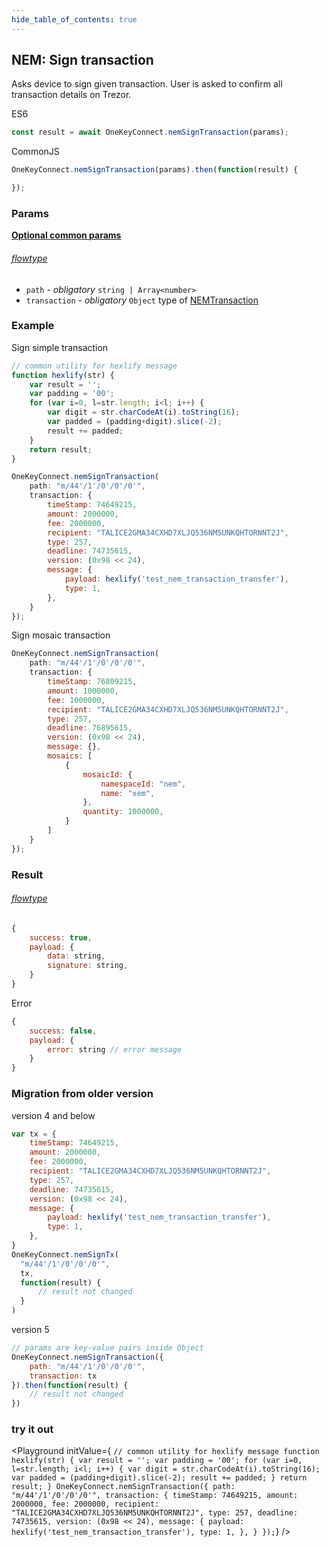 ```yaml
---
hide_table_of_contents: true
---
```



## NEM: Sign transaction
Asks device to sign given transaction. User is asked to confirm all transaction
details on Trezor.

ES6
```javascript
const result = await OneKeyConnect.nemSignTransaction(params);
```

CommonJS
```javascript
OneKeyConnect.nemSignTransaction(params).then(function(result) {

});
```

### Params
[****Optional common params****](./commonParams)
###### [flowtype](https://github.com/OneKeyHQ/connect/blob/onekey/src/js/types/params.js#L114-L117)
* `path` - *obligatory* `string | Array<number>`
* `transaction` - *obligatory* `Object` type of [NEMTransaction](https://github.com/OneKeyHQ/connect/blob/onekey/src/js/types/nem.js#L41)

### Example
Sign simple transaction
```javascript
// common utility for hexlify message
function hexlify(str) {
    var result = '';
    var padding = '00';
    for (var i=0, l=str.length; i<l; i++) {
        var digit = str.charCodeAt(i).toString(16);
        var padded = (padding+digit).slice(-2);
        result += padded;
    }
    return result;
}

OneKeyConnect.nemSignTransaction(
    path: "m/44'/1'/0'/0'/0'",
    transaction: {
        timeStamp: 74649215,
        amount: 2000000,
        fee: 2000000,
        recipient: "TALICE2GMA34CXHD7XLJQ536NM5UNKQHTORNNT2J",
        type: 257,
        deadline: 74735615,
        version: (0x98 << 24),
        message: {
            payload: hexlify('test_nem_transaction_transfer'),
            type: 1,
        },
    }
});
```

Sign mosaic transaction
```javascript
OneKeyConnect.nemSignTransaction(
    path: "m/44'/1'/0'/0'/0'",
    transaction: {
        timeStamp: 76809215,
        amount: 1000000,
        fee: 1000000,
        recipient: "TALICE2GMA34CXHD7XLJQ536NM5UNKQHTORNNT2J",
        type: 257,
        deadline: 76895615,
        version: (0x98 << 24),
        message: {},
        mosaics: [
            {
                mosaicId: {
                    namespaceId: "nem",
                    name: "xem",
                },
                quantity: 1000000,
            }
        ]
    }
});
```

### Result
###### [flowtype](https://github.com/OneKeyHQ/connect/blob/onekey/src/js/types/response.js#L271-L274)
```javascript
{
    success: true,
    payload: {
        data: string,
        signature: string,
    }
}
```
Error
```javascript
{
    success: false,
    payload: {
        error: string // error message
    }
}
```

### Migration from older version
version 4 and below
```javascript
var tx = {
    timeStamp: 74649215,
    amount: 2000000,
    fee: 2000000,
    recipient: "TALICE2GMA34CXHD7XLJQ536NM5UNKQHTORNNT2J",
    type: 257,
    deadline: 74735615,
    version: (0x98 << 24),
    message: {
        payload: hexlify('test_nem_transaction_transfer'),
        type: 1,
    },
}
OneKeyConnect.nemSignTx(
  "m/44'/1'/0'/0'/0'",
  tx,
  function(result) {
      // result not changed
  }
)
```
version 5
```javascript
// params are key-value pairs inside Object
OneKeyConnect.nemSignTransaction({
    path: "m/44'/1'/0'/0'/0'",
    transaction: tx
}).then(function(result) {
    // result not changed
})
```


### try it out
<Playground
    initValue={
`// common utility for hexlify message
function hexlify(str) {
    var result = '';
    var padding = '00';
    for (var i=0, l=str.length; i<l; i++) {
        var digit = str.charCodeAt(i).toString(16);
        var padded = (padding+digit).slice(-2);
        result += padded;
    }
    return result;
}
OneKeyConnect.nemSignTransaction({
    path: "m/44'/1'/0'/0'/0'",
    transaction: {
        timeStamp: 74649215,
        amount: 2000000,
        fee: 2000000,
        recipient: "TALICE2GMA34CXHD7XLJQ536NM5UNKQHTORNNT2J",
        type: 257,
        deadline: 74735615,
        version: (0x98 << 24),
        message: {
            payload: hexlify('test_nem_transaction_transfer'),
            type: 1,
        },
    }
});`}
/>

